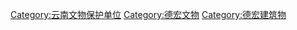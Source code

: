 [[Category:云南文物保护单位|Category:云南文物保护单位]]
[[Category:德宏文物|Category:德宏文物]]
[[Category:德宏建筑物|Category:德宏建筑物]]